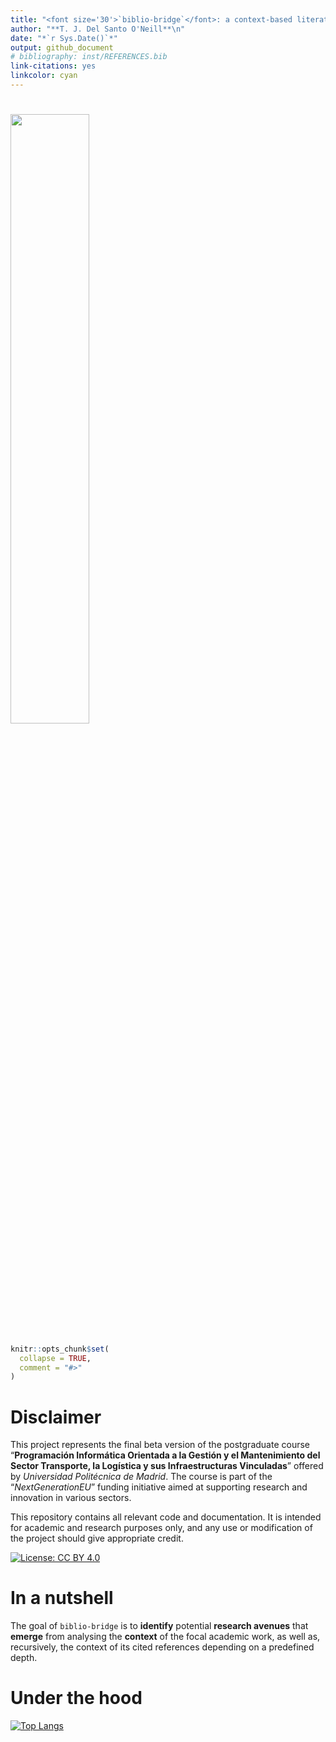 ```yaml
---
title: "<font size='30'>`biblio-bridge`</font>: a context-based literature linker with emergent knowledge identification."
author: "**T. J. Del Santo O'Neill**\n"
date: "*`r Sys.Date()`*"
output: github_document
# bibliography: inst/REFERENCES.bib
link-citations: yes
linkcolor: cyan
---
```

# <img src="README_files/biblio-bridge.svg" style='width: 50%; object-fit: contain; vertical-align:top'>

<!-- README.md is generated from README.Rmd. Please edit that file -->

```r
knitr::opts_chunk$set(
  collapse = TRUE,
  comment = "#>"
)
```

# Disclaimer

This project represents the final beta version of the postgraduate course "**Programación Informática Orientada a la Gestión y el Mantenimiento del Sector Transporte, la Logística y sus Infraestructuras Vinculadas**" offered by *Universidad Politécnica de Madrid*. The course is part of the "*NextGenerationEU*" funding initiative aimed at supporting research and innovation in various sectors.

This repository contains all relevant code and documentation. It is intended for academic and research purposes only, and any use or modification of the project should give appropriate credit.

<!-- badges: start -->
[![License: CC BY 4.0](https://img.shields.io/badge/License-CC%20BY%204.0-lightgrey.svg)](https://creativecommons.org/licenses/by/4.0/)
<!-- badges: end -->

# In a nutshell

The goal of `biblio-bridge` is to **identify** potential **research avenues** that **emerge** from analysing the **context** of the focal academic work, as well as, recursively, the context of its cited references depending on a predefined depth.

# Under the hood

[![Top Langs](https://github-readme-stats.vercel.app/api/top-langs/?username=ThomasDelSantoONeill&repo=biblio-bridge&theme=buefy&&layout=compact)](https://github.com/anuraghazra/github-readme-stats)


